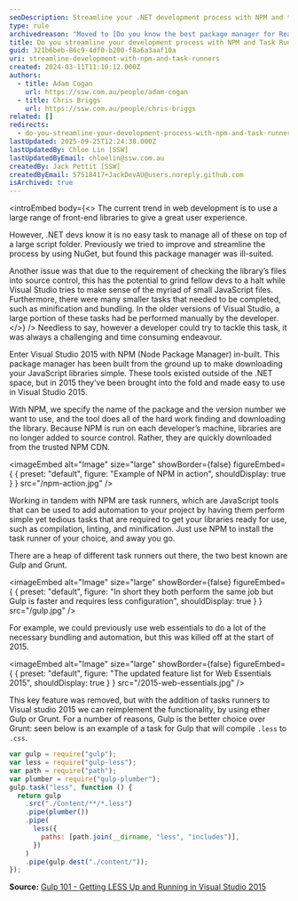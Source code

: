 ```yaml
---
seoDescription: Streamline your .NET development process with NPM and task runners, eliminating tedious tasks and improving collaboration.
type: rule
archivedreason: "Moved to [Do you know the best package manager for React?](/rules/best-package-manager-for-node/)"
title: Do you streamline your development process with NPM and Task Runners?
guid: 321b6beb-86c9-4df0-b200-f8a6a3aaf10a
uri: streamline-development-with-npm-and-task-runners
created: 2024-03-11T11:10:12.000Z
authors:
  - title: Adam Cogan
    url: https://ssw.com.au/people/adam-cogan
  - title: Chris Briggs
    url: https://ssw.com.au/people/chris-briggs
related: []
redirects:
  - do-you-streamline-your-development-process-with-npm-and-task-runners
lastUpdated: 2025-09-25T12:24:38.000Z
lastUpdatedBy: Chloe Lin [SSW]
lastUpdatedByEmail: chloelin@ssw.com.au
createdBy: Jack Pettit [SSW]
createdByEmail: 57518417+JackDevAU@users.noreply.github.com
isArchived: true
---
```


<introEmbed
  body={<>
The current trend in web development is to use a large range of front-end libraries to give a great user experience.

However, .NET devs know it is no easy task to manage all of these on top of a large script folder. Previously we tried to improve and streamline the process by using NuGet, but found this package manager was ill-suited.

Another issue was that due to the requirement of checking the library’s files into source control, this has the potential to grind fellow devs to a halt while Visual Studio tries to make sense of the myriad of small JavaScript files. Furthermore, there were many smaller tasks that needed to be completed, such as minification and bundling. In the older versions of Visual Studio, a large portion of these tasks had be performed manually by the developer.
  </>}
/>
Needless to say, however a developer could try to tackle this task, it was always a challenging and time consuming endeavour.

Enter Visual Studio 2015 with NPM (Node Package Manager) in-built. This package manager has been built from the ground up to make downloading your JavaScript libraries simple. These tools existed outside of the .NET space, but in 2015 they’ve been brought into the fold and made easy to use in Visual Studio 2015.

With NPM, we specify the name of the package and the version number we want to use, and the tool does all of the hard work finding and downloading the library. Because NPM is run on each developer’s machine, libraries are no longer added to source control. Rather, they are quickly downloaded from the trusted NPM CDN.


<imageEmbed
  alt="Image"
  size="large"
  showBorder={false}
  figureEmbed={ {
    preset: "default",
    figure: "Example of NPM in action",
    shouldDisplay: true
  } }
  src="/npm-action.jpg"
/>

Working in tandem with NPM are task runners, which are JavaScript tools that can be used to add automation to your project by having them perform simple yet tedious tasks that are required to get your libraries ready for use, such as compilation, linting, and minification. Just use NPM to install the task runner of your choice, and away you go.

There are a heap of different task runners out there, the two best known are Gulp and Grunt.


<imageEmbed
  alt="Image"
  size="large"
  showBorder={false}
  figureEmbed={ {
    preset: "default",
    figure: "In short they both perform the same job but Gulp is faster and requires less configuration",
    shouldDisplay: true
  } }
  src="/gulp.jpg"
/>

For example, we could previously use web essentials to do a lot of the necessary bundling and automation, but this was killed off at the start of 2015.


<imageEmbed
  alt="Image"
  size="large"
  showBorder={false}
  figureEmbed={ {
    preset: "default",
    figure: "The updated feature list for Web Essentials 2015",
    shouldDisplay: true
  } }
  src="/2015-web-essentials.jpg"
/>

This key feature was removed, but with the addition of tasks runners to Visual studio 2015 we can reimplement the functionality, by using ether Gulp or Grunt. For a number of reasons, Gulp is the better choice over Grunt: seen below is an example of a task for Gulp that will compile `.less` to `.css`.

```js
var gulp = require("gulp");
var less = require("gulp-less");
var path = require("path");
var plumber = require("gulp-plumber");
gulp.task("less", function () {
  return gulp
    .src("./Content/**/*.less")
    .pipe(plumber())
    .pipe(
      less({
        paths: [path.join(__dirname, "less", "includes")],
      })
    )
    .pipe(gulp.dest("./content/"));
});
```

**Source:** [Gulp 101 - Getting LESS Up and Running in Visual Studio 2015](http://blog.chrisbriggsy.com/Gulp-101-CSS-all-the-LESS/ "Glup 101 in Visual Studio 2015!")
